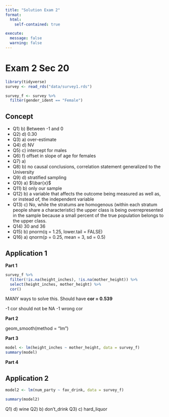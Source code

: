 ```yaml
---
title: "Solution Exam 2"
format: 
  html:
    self-contained: true

execute:
  message: false
  warning: false
---
```


# Exam 2 Sec 20

```r
library(tidyverse)
survey <- read_rds("data/survey1.rds")

survey_f <- survey %>% 
  filter(gender_ident == "Female")
```

## Concept

- Q1) b) Between -1 and 0
- Q2) d) 0.30
- Q3) a) over-estimate 
- Q4) d) NV
- Q5) c) intercept for males 
- Q6) f) offset in slope of age for females
- Q7) a)
- Q8) b) no causal conclusions, correlation statement generalized to the University
- Q9) d) stratified sampling
- Q10) a) $\\bar{x}$
- Q11) b) only our sample
- Q12) b) a variable that affects the outcome being measured as well as, or instead of, the independent variable
- Q13) c) No, while the stratums are homogenous (within each stratum people share a characteristic) the upper class is being overrepresented in the sample because a small percent of the true population belongs to the upper class.
- Q14) 30 and 36
- Q15) b) pnorm(q = 1.25, lower.tail = FALSE) 
- Q16) a) qnorm(p = 0.25, mean = 3, sd = 0.5)

## Application 1

**Part 1**
```r
survey_f %>% 
  filter(!is.na(height_inches), !is.na(mother_height)) %>% 
  select(height_inches, mother_height) %>% 
  cor()
```
MANY ways to solve this.
Should have **cor =  0.539**

-1 cor should not be NA
-1 wrong cor

**Part 2**

geom_smooth(method = "lm")

**Part 3**
```r
model <- lm(height_inches ~ mother_height, data = survey_f)
summary(model)
```

**Part 4**


## Application 2

```r
model2 <- lm(num_party ~ fav_drink, data = survey_f)

summary(model2)
```
Q1) d) wine
Q2) b) don't_drink
Q3) c) hard_liquor